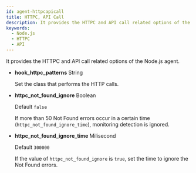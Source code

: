 ```yaml
---
id: agent-httpcapicall
title: HTTPC, API Call
description: It provides the HTTPC and API call related options of the Node.js agent.
keywords:
  - Node.js
  - HTTPC
  - API
---
```


It provides the HTTPC and API call related options of the Node.js agent.

- **hook_httpc_patterns** <span class='type'>String</span>

  Set the class that performs the HTTP calls.

- **httpc_not_found_ignore** <span class='type'>Boolean</span>

  Default `false`

  If more than 50 Not Found errors occur in a certain time (`httpc_not_found_ignore_time`), monitoring detection is ignored.

- **httpc_not_found_ignore_time** <span class='type'>Milisecond</span>

  Default `300000`

  If the value of `httpc_not_found_ignore` is `true`, set the time to ignore the Not Found errors.
